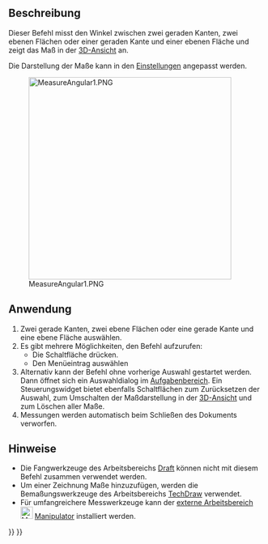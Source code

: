 <languages/>

{{Docnav/de
|
|
|[[Part_Workbench/de|Part]]
|IconL=
|IconR=
|IconC=Workbench_Part.svg
}}

{{VeryImportantMessage|Dieser Befehl ist veraltet und wird in {{VersionPlus/de|1.0}} nicht mehr zur Verfügung stehen.<br>Stattdessen kann [[Image:Std_Measure.svg|24px]] [[Std_Measure/de|Std Messen]] verwendet werden.}}

{{GuiCommand/de
|Name=Part Measure Angular
|Name/de=Part Messung Winkel
|MenuLocation=Messen → Winkel messen
|Workbenches=[[Part_Workbench/de|Part]]
|SeeAlso=[[Draft_Dimension/de|Draft Maß]]
}}

<span id="Description"></span>
==Beschreibung==

Dieser Befehl misst den Winkel zwischen zwei geraden Kanten, zwei ebenen Flächen oder einer geraden Kante und einer ebenen Fläche und zeigt das Maß in der [[3D_view/de|3D-Ansicht]] an.

Die Darstellung der Maße kann in den [[PartDesign_Preferences/de#Messen|Einstellungen]] angepasst werden.

[[File:MeasureAngular1.PNG|400px]]

<span id="Usage"></span>
==Anwendung==

# Zwei gerade Kanten, zwei ebene Flächen oder eine gerade Kante und eine ebene Fläche auswählen.
# Es gibt mehrere Möglichkeiten, den Befehl aufzurufen:
#* Die Schaltfläche {{Button|[[Image:Part_Measure_Angular.svg|16px]] [[Part_Measure_Angular/de|Winkel messen]]}} drücken.
#* Den Menüeintrag {{MenuCommand|Messen → [[Image:Part_Measure_Angular.svg|16px]] Winkel messen}} auswählen
# Alternativ kann der Befehl ohne vorherige Auswahl gestartet werden. Dann öffnet sich ein Auswahldialog im [[Task_panel/de|Aufgabenbereich]]. Ein Steuerungswidget bietet ebenfalls Schaltflächen zum Zurücksetzen der Auswahl, zum Umschalten der Maßdarstellung in der [[3D_view/de|3D-Ansicht]] und zum Löschen aller Maße.
# Messungen werden automatisch beim Schließen des Dokuments verworfen.

<span id="Notes"></span>
==Hinweise==

* Die Fangwerkzeuge des Arbeitsbereichs [[Draft_Workbench/de|Draft]] können nicht mit diesem Befehl zusammen verwendet werden.
* Um einer Zeichnung Maße hinzuzufügen, werden die Bemaßungswerkzeuge des Arbeitsbereichs [[TechDraw_Workbench/de|TechDraw]] verwendet.
* Für umfangreichere Messwerkzeuge kann der [[External_workbenches/de|externe Arbeitsbereich]] [[Image:Manipulator_workbench_icon.svg|24px|link=Manipulator_Workbench/de]] [[Manipulator_Workbench/de|Manipulator]] installiert werden.


{{Docnav/de
|
|
|[[Part_Workbench/de|Part]]
|IconL=
|IconR=
|IconC=Workbench_Part.svg
}}

{{Part Tools navi{{#translation:}}}}
{{Userdocnavi{{#translation:}}}}